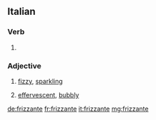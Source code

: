 ==Italian==

===Verb===
{{head|it}}

# {{present participle of|frizzare|lang=it}}

===Adjective===
{{it-adj|frizzant|e|i}}

# {{context|of wine|lang=it}} [[fizzy]], [[sparkling]]
# {{context|of a person|lang=it}} [[effervescent]], [[bubbly]]

[[de:frizzante]]
[[fr:frizzante]]
[[it:frizzante]]
[[mg:frizzante]]